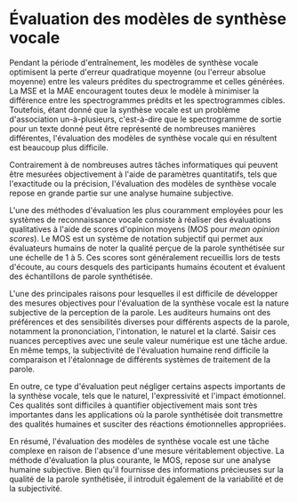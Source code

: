 # Évaluation des modèles de synthèse vocale

Pendant la période d'entraînement, les modèles de synthèse vocale optimisent la perte d'erreur quadratique moyenne (ou l'erreur absolue moyenne) entre les valeurs prédites du spectrogramme et celles générées. La MSE et la MAE encouragent toutes deux le modèle à minimiser la différence entre les spectrogrammes prédits et les spectrogrammes cibles.
Toutefois, étant donné que la synthèse vocale est un problème d'association un-à-plusieurs, c'est-à-dire que le spectrogramme de sortie pour un texte donné peut être représenté de nombreuses manières différentes, l'évaluation des modèles de synthèse vocale qui en résultent est beaucoup plus difficile. 

Contrairement à de nombreuses autres tâches informatiques qui peuvent être mesurées objectivement à l'aide de paramètres quantitatifs, tels que l'exactitude ou la précision, l'évaluation des modèles de synthèse vocale repose en grande partie sur une analyse humaine subjective.

L'une des méthodes d'évaluation les plus couramment employées pour les systèmes de reconnaissance vocale consiste à réaliser des évaluations qualitatives à l'aide de scores d'opinion moyens (MOS pour *mean opinion scores*). Le MOS est un système de notation subjectif qui permet aux évaluateurs humains de noter la qualité perçue de la parole synthétisée sur une échelle de 1 à 5. Ces scores sont généralement recueillis lors de tests d'écoute, au cours desquels des participants humains écoutent et évaluent des échantillons de parole synthétisée.

L'une des principales raisons pour lesquelles il est difficile de développer des mesures objectives pour l'évaluation de la synthèse vocale est la nature subjective de la perception de la parole. Les auditeurs humains ont des préférences et des sensibilités diverses pour différents aspects de la parole, notamment la prononciation, l'intonation, le naturel et la clarté. Saisir ces nuances perceptives avec une seule valeur numérique est une tâche ardue. En même temps, la subjectivité de l'évaluation humaine rend difficile la comparaison et l'étalonnage de différents systèmes de traitement de la parole.

En outre, ce type d'évaluation peut négliger certains aspects importants de la synthèse vocale, tels que le naturel, l'expressivité et l'impact émotionnel. Ces qualités sont difficiles à quantifier objectivement mais sont très importantes dans les applications où la parole synthétisée doit transmettre des qualités humaines et susciter des réactions émotionnelles appropriées.

En résumé, l'évaluation des modèles de synthèse vocale est une tâche complexe en raison de l'absence d'une mesure véritablement objective. La méthode d'évaluation la plus courante, le MOS, repose sur une analyse humaine subjective. Bien qu'il fournisse des informations précieuses sur la qualité de la parole synthétisée, il introduit également de la variabilité et de la subjectivité. 